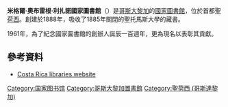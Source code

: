 {{Refimprove|time=2020-10-16T20:38:23+00:00}}
{{Infobox library
|name          = 米格爾·奧布雷根·利扎諾國家圖書館<br>La Biblioteca Nacional “Miguel Obregon Lizano”
|logo          =
|image         = 
|caption       = 
|country       = {{CRC}}
|type          = 
|established   = 1888
|location      = [[聖荷西_(哥斯大黎加)|聖荷西]]
|coordinates   = 
|legal_deposit = 是
|website       = {{URL|http://www.sinabi.go.cr/}}
}}

'''米格爾·奧布雷根·利扎諾國家圖書館'''（{{lang-es|Biblioteca Nacional "Miguel Obregón Lizano"}}）是[[哥斯大黎加|哥斯大黎加]]的[[國家圖書館|國家圖書館]]，位於首都[[聖荷西_(哥斯大黎加)|聖荷西]]。創建於1888年，吸收了1885年關閉的聖托馬斯大學的藏書。

1961年，為了紀念國家圖書館的創辦人{{link-es|米格爾·奧布雷根·利扎諾|Miguel Obregón Lizano}}誕辰一百週年，更為現名以表彰其貢獻。

==參考資料==
*[http://www.sinabi.go.cr/bibliotecas/biblioteca_nacional.aspx Costa Rica libraries website]
{{Authority control}}

{{美洲题目|国家图书馆}}
[[Category:国家图书馆|Category:国家图书馆]]
[[Category:哥斯大黎加圖書館|Category:哥斯大黎加圖書館]]
[[Category:聖荷西_(哥斯達黎加)|Category:聖荷西 (哥斯達黎加)]]